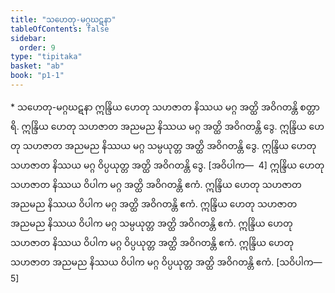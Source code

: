 ```yaml
---
title: "သဟေတု-မဂ္ဂဃဋနာ"
tableOfContents: false
sidebar:
  order: 9
type: "tipitaka"
basket: "ab"
book: "p1-1"
---
```



<DynamicBreadcrumb />

<Paragraph type="center" book="p1-1">
* သဟေတု-မဂ္ဂဃဋနာ
</Paragraph>

<Division number="358" book="p1-1" e="ch" v="36" p="115">

<Paragraph number="1099" book="p1-1">
ဣန္ဒြိယ ဟေတု သဟဇာတ နိဿယ မဂ္ဂ အတ္ထိ အဝိဂတန္တိ စတ္တာရိ. ဣန္ဒြိယ ဟေတု သဟဇာတ အညမည နိဿယ မဂ္ဂ အတ္ထိ အဝိဂတန္တိ ဒွေ. ဣန္ဒြိယ ဟေတု သဟဇာတ အညမည နိဿယ မဂ္ဂ သမ္ပယုတ္တ အတ္ထိ အဝိဂတန္တိ ဒွေ. ဣန္ဒြိယ ဟေတု သဟဇာတ နိဿယ မဂ္ဂ ဝိပ္ပယုတ္တ အတ္ထိ အဝိဂတန္တိ ဒွေ. [အဝိပါက—  4]
</Paragraph>

<Paragraph number="1100" book="p1-1">
ဣန္ဒြိယ ဟေတု သဟဇာတ နိဿယ ဝိပါက မဂ္ဂ အတ္ထိ အဝိဂတန္တိ ဧကံ. ဣန္ဒြိယ ဟေတု သဟဇာတ အညမည နိဿယ ဝိပါက မဂ္ဂ အတ္ထိ အဝိဂတန္တိ ဧကံ. ဣန္ဒြိယ ဟေတု သဟဇာတ အညမည နိဿယ ဝိပါက မဂ္ဂ သမ္ပယုတ္တ အတ္ထိ အဝိဂတန္တိ ဧကံ. ဣန္ဒြိယ ဟေတု သဟဇာတ နိဿယ ဝိပါက မဂ္ဂ ဝိပ္ပယုတ္တ အတ္ထိ အဝိဂတန္တိ ဧကံ. ဣန္ဒြိယ ဟေတု သဟဇာတ အညမည နိဿယ ဝိပါက မဂ္ဂ ဝိပ္ပယုတ္တ အတ္ထိ အဝိဂတန္တိ ဧကံ. [သဝိပါက—  5]
</Paragraph>
</Division>